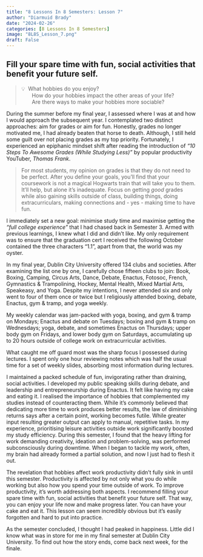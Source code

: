 ```yaml
---
title: "8 Lessons In 8 Semesters: Lesson 7"
author: "Diarmuid Brady"
date: "2024-02-26"
categories: [8 Lessons In 8 Semesters]
image: "8L8S_Lesson_7.png"
draft: False
---
```


## Fill your spare time with fun, social activities that benefit your future self.

> 💡&nbsp; What hobbies do you enjoy? <br>
> &nbsp;&nbsp;&nbsp;&nbsp;&nbsp;&nbsp;&nbsp;How do your hobbies impact the other areas of your life? <br>
> &nbsp;&nbsp;&nbsp;&nbsp;&nbsp;&nbsp;&nbsp;Are there ways to make your hobbies more sociable?

During the summer before my final year, I assessed where I was at and how I would approach the subsequent year. I contemplated two distinct approaches: aim for grades or aim for fun. Honestly, grades no longer motivated me, I had already beaten that horse to death. Although, I still held some guilt over not placing grades as my top priority. Fortunately, I experienced an epiphanic mindset shift after reading the introduction of *“10 Steps To Awesome Grades (While Studying Less)”* by popular productivity YouTuber, *Thomas Frank*. 

> For most students, my opinion on grades is that they do not need to be perfect. After you define your goals, you’ll find that your coursework is not a magical Hogwarts train that will take you to them. It’ll help, but alone it’s inadequate. Focus on getting *good* grades while also gaining skills outside of class, building things, doing extracurriculars, making connections and - yes - making time to have fun.


I immediately set a new goal: minimise study time and maximise getting the *“full college experience”* that I had chased back in Semester 3. Armed with previous learnings, I knew what I did and didn’t like. My only requirement was to ensure that the graduation cert I received the following October contained the three characters "1.1", apart from that, the world was my oyster.

In my final year, Dublin City University offered 134 clubs and societies. After examining the list one by one, I carefully chose fifteen clubs to join: Book, Boxing, Camping, Circus Arts, Dance, Debate, Enactus, Fotosoc, French, Gymnastics & Trampolining, Hockey, Mental Health, Mixed Martial Arts, Speakeasy, and Yoga. Despite my intentions, I never attended six and only went to four of them once or twice but I religiously attended boxing, debate, Enactus, gym & tramp, and yoga weekly.

My weekly calendar was jam-packed with yoga, boxing, and gym & tramp on Mondays; Enactus and debate on Tuesdays; boxing and gym & tramp on Wednesdays; yoga, debate, and sometimes Enactus on Thursdays; upper body gym on Fridays, and lower body gym on Saturdays, accumulating up to 20 hours outside of college work on extracurricular activities. 

What caught me off guard most was the sharp focus I possessed during lectures. I spent only one hour reviewing notes which was half the usual time for a set of weekly slides, absorbing most information during lectures.

I maintained a packed schedule of fun, invigorating rather than draining, social activities. I developed my public speaking skills during debate, and leadership and entrepreneurship during Enactus. It felt like having my cake and eating it. I realised the importance of hobbies that complemented my studies instead of counteracting them. While it's commonly believed that dedicating more time to work produces better results, the law of diminishing returns says after a certain point, working becomes futile. While greater input resulting greater output can apply to manual, repetitive tasks. In my experience, prioritising leisure activities outside work significantly boosted my study efficiency. During this semester, I found that the heavy lifting for work demanding creativity, ideation and problem-solving, was performed subconsciously during downtime. When I began to tackle my work, often, my brain had already formed a partial solution, and now I just had to flesh it out.

The revelation that hobbies affect work productivity didn’t fully sink in until this semester. Productivity is affected by not only what you do while working but also how you spend your time outside of work. To improve productivity, it’s worth addressing both aspects. I recommend filling your spare time with fun, social activities that benefit your future self. That way, you can enjoy your life now and make progress later. You can have your cake and eat it. This lesson can seem incredibly obvious but it’s easily forgotten and hard to put into practice. 

As the semester concluded, I thought I had peaked in happiness. Little did I know what was in store for me in my final semester at Dublin City University. To find out how the story ends, come back next week, for the finale.